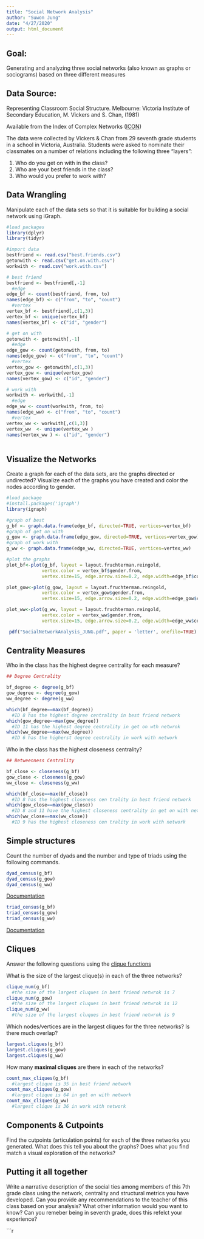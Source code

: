 ```yaml
---
title: "Social Network Analysis"
author: "Suwon Jung"
date: "4/27/2020"
output: html_document
---
```


## Goal:
Generating and analyzing three social networks (also known as graphs or sociograms) based on three different measures

## Data Source: 

Representing Classroom Social Structure. Melbourne: Victoria Institute of
Secondary Education, M. Vickers and S. Chan, (1981)

Available from the Index of Complex Networks ([ICON](https://icon.colorado.edu/#!/))

The data were collected by Vickers & Chan from 29 seventh grade students in a school in Victoria, Australia. Students were asked to nominate their classmates on a number of relations including the following three "layers":  

1. Who do you get on with in the class?  
2. Who are your best friends in the class?  
3. Who would you prefer to work with?  

## Data Wrangling

Manipulate each of the data sets so that it is suitable for building a social network using iGraph.

```r
#load packages 
library(dplyr)
library(tidyr)

#import data
bestfriend <- read.csv("best.friends.csv")
getonwith <- read.csv("get.on.with.csv")
workwith <- read.csv("work.with.csv")

# best friend
bestfriend <- bestfriend[,-1]
  #edge
edge_bf <- count(bestfriend, from, to)
names(edge_bf) <- c("from", "to", "count")
  #vertex
vertex_bf <- bestfriend[,c(1,3)]
vertex_bf <- unique(vertex_bf)
names(vertex_bf) <- c("id", "gender")

# get on with 
getonwith <- getonwith[,-1]
  #edge
edge_gow <- count(getonwith, from, to)
names(edge_gow) <- c("from", "to", "count")
  #vertex
vertex_gow <- getonwith[,c(1,3)]
vertex_gow <- unique(vertex_gow)
names(vertex_gow) <- c("id", "gender")

# work with
workwith <- workwith[,-1]
  #edge 
edge_ww <- count(workwith, from, to)
names(edge_ww) <- c("from", "to", "count")
  #vertex
vertex_ww <- workwith[,c(1,3)]
vertex_ww  <- unique(vertex_ww )
names(vertex_ww ) <- c("id", "gender")
   
```

## Visualize the Networks

Create a graph for each of the data sets, are the graphs directed or undirected? Visualize each of the graphs you have created and color the nodes according to gender.

```r
#load package
#install.packages('igraph')
library(igraph)

#graph of best
g_bf <- graph.data.frame(edge_bf, directed=TRUE, vertices=vertex_bf)
#graph of get on with
g_gow <- graph.data.frame(edge_gow, directed=TRUE, vertices=vertex_gow)
#graph of work with
g_ww <- graph.data.frame(edge_ww, directed=TRUE, vertices=vertex_ww)

#plot the graphs
plot_bf<-plot(g_bf, layout = layout.fruchterman.reingold,
             vertex.color = vertex_bf$gender.from, 
             vertex.size=15, edge.arrow.size=0.2, edge.width=edge_bf$count)

plot_gow<-plot(g_gow, layout = layout.fruchterman.reingold,
             vertex.color = vertex_gow$gender.from, 
             vertex.size=15, edge.arrow.size=0.2, edge.width=edge_gow$count)

plot_ww<-plot(g_ww, layout = layout.fruchterman.reingold,
             vertex.color = vertex_ww$gender.from, 
             vertex.size=15, edge.arrow.size=0.2, edge.width=edge_ww$count)

 pdf("SocialNetworkAnalysis_JUNG.pdf", paper = 'letter', onefile=TRUE)
```

## Centrality Measures

Who in the class has the highest degree centrality for each measure?
```r

## Degree Centrality

bf_degree <- degree(g_bf)
gow_degree <- degree(g_gow)
ww_degree <- degree(g_ww)

which(bf_degree==max(bf_degree)) 
  #ID 8 has the highest degree centrality in best friend network
which(gow_degree==max(gow_degree)) 
  #ID 11 has the highest degree centrality in get on wth netwrok
which(ww_degree==max(ww_degree)) 
  #ID 6 has the higherst degree centrality in work with network

```

Who in the class has the highest closeness centrality?

```r

## Betweenness Centrality

bf_close <- closeness(g_bf)
gow_close <- closeness(g_gow)
ww_close <- closeness(g_ww)

which(bf_close==max(bf_close))
  #ID 8 has the highest closeness cen trality in best friend network
which(gow_close==max(gow_close))
  #ID 8 and 11 have the highest closeness centrality in get on with network
which(ww_close==max(ww_close))
  #ID 9 has the highest closeness cen trality in work with network

```

## Simple structures

Count the number of dyads and the number and type of triads using the following commands.
```r
dyad_census(g_bf)
dyad_census(g_gow)
dyad_census(g_ww)
```
[Documentation](http://igraph.org/r/doc/dyad_census.html)

```r
triad_census(g_bf)
triad_census(g_gow)
triad_census(g_ww)
```
[Documentation](http://igraph.org/r/doc/triad_census.html)

## Cliques

Answer the following questions using the [clique functions](http://igraph.org/r/doc/cliques.html)

What is the size of the largest clique(s) in each of the three networks?

```r
clique_num(g_bf)
  #the size of the largest cluques in best friend netwrok is 7
clique_num(g_gow)
  #the size of the largest cluques in best friend netwrok is 12
clique_num(g_ww)
  #the size of the largest cluques in best friend netwrok is 9

```

Which nodes/vertices are in the largest cliques for the three networks? Is there much overlap?

```r
largest.cliques(g_bf)
largest.cliques(g_gow)
largest.cliques(g_ww)
```

How many **maximal cliques** are there in each of the networks?

```r
count_max_cliques(g_bf)
  #largest clique is 35 in best friend network
count_max_cliques(g_gow)
  #largest clique is 64 in get on with network
count_max_cliques(g_ww)
  #largest clique is 36 in work with network
```

## Components & Cutpoints

Find the cutpoints (articulation points) for each of the three networks you generated. What does this tell you about the graphs? Does what you find match a visual exploration of the networks?


## Putting it all together

Write a narrative description of the social ties among members of this 7th grade class using the network, centrality and structural metrics you have developed. Can you provide any recommendations to the teacher of this class based on your analysis? What other information would you want to know? Can you remeber being in seventh grade, does this refelct your experience? 


```r